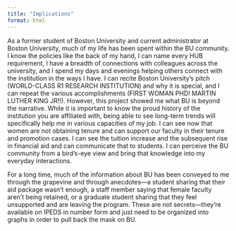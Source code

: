 ```yaml
---
title: "Implications"
format: html
---
```


As a former student of Boston University and current administrator at Boston University, much of my life has been spent within the BU community. I know the policies like the back of my hand, I can name every HUB requirement, I have a breadth of connections with colleagues across the university, and I spend my days and evenings helping others connect with the institution in the ways I have. I can recite Boston University's pitch (WORLD-CLASS R1 RESEARCH INSTITUTION) and why it is special, and I can repeat the various accomplishments (FIRST WOMAN PHD! MARTIN LUTHER KING JR!!). However, this project showed me what BU is beyond the narrative. While it is important to know the proud history of the institution you are affiliated with, being able to see long-term trends will specifically help me in various capacities of my job. I can see now that women are not obtaining tenure and can support our faculty in their tenure and promotion cases. I can see the tuition increase and the subsequent rise in financial aid and can communicate that to students. I can perceive the BU community from a bird's-eye view and bring that knowledge into my everyday interactions.

For a long time, much of the information about BU has been conveyed to me through the grapevine and through anecdotes—a student sharing that their aid package wasn’t enough, a staff member saying that female faculty aren’t being retained, or a graduate student sharing that they feel unsupported and are leaving the program. These are not secrets—they’re available on IPEDS in number form and just need to be organized into graphs in order to pull back the mask on BU.

